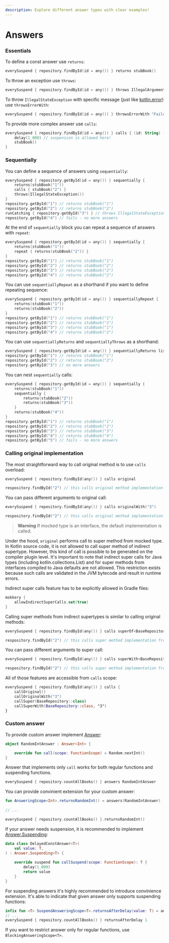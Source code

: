 ```yaml
---
description: Explore different answer types with clear examples!
---
```

# Answers

### Essentials

To define a const answer use `returns`:

```kotlin
everySuspend { repository.findById(id = any()) } returns stubBook()
```

To throw an exception use `throws`:

```kotlin
everySuspend { repository.findById(id = any()) } throws IllegalArgumentException()
```

To throw `IllegalStateException` with specific message (just like [kotlin.error](https://kotlinlang.org/api/latest/jvm/stdlib/kotlin/error.html)) use `throwsErrorWith`:
```kotlin
everySuspend { repository.findById(id = any()) } throwsErrorWith "Failed!"

```

To provide more complex answer use `calls`:

```kotlin
everySuspend { repository.findById(id = any()) } calls { (id: String) ->
    delay(1_000) // suspension is allowed here!
    stubBook()
}
```

### Sequentially

You can define a sequence of answers using `sequentially`:

```kotlin
everySuspend { repository.getById(id = any()) } sequentially {
    returns(stubBook("1"))
    calls { stubBook("2") }
    throws(IllegalStateException())
}
repository.getById("1") // returns stubBook("1")
repository.getById("2") // returns stubBook("2")
runCatching { repository.getById("3") } // throws IllegalStateException
repository.getById("4") // fails - no more answers
```

At the end of `sequentially` block you can repeat a sequence of answers with `repeat`:

```kotlin
everySuspend { repository.getById(id = any()) } sequentially {
    returns(stubBook("1"))
    repeat { returns(stubBook("2")) }
}
repository.getById("1") // returns stubBook("1")
repository.getById("2") // returns stubBook("2")
repository.getById("3") // returns stubBook("2")
repository.getById("4") // returns stubBook("2")
```

You can use `sequentiallyRepeat` as a shorthand if you want to define repeating sequence:
```kotlin
everySuspend { repository.getById(id = any()) } sequentiallyRepeat {
    returns(stubBook("1"))
    returns(stubBook("2"))
}
repository.getById("1") // returns stubBook("1")
repository.getById("2") // returns stubBook("2")
repository.getById("3") // returns stubBook("1")
repository.getById("4") // returns stubBook("2")
```

You can use `sequentiallyReturns` and `sequentiallyThrows` as a shorthand:
```kotlin
everySuspend { repository.getById(id = any()) } sequentiallyReturns listOf(stubBook("1"), stubBook("2"))
repository.getById("1") // returns stubBook("1")
repository.getById("2") // returns stubBook("2")
repository.getById("3") // no more answers
```

You can nest `sequentially` calls:

```kotlin
everySuspend { repository.getById(id = any()) } sequentially {
    returns(stubBook("1"))
    sequentially {
        returns(stubBook("2"))
        returns(stubBook("3"))
    }
    returns(stubBook("4"))
}
repository.getById("1") // returns stubBook("1")
repository.getById("2") // returns stubBook("2")
repository.getById("3") // returns stubBook("3")
repository.getById("4") // returns stubBook("4")
repository.getById("5") // fails - no more answers
```
### Calling original implementation

The most straightforward way to call original method is to use `calls` overload:

```kotlin
everySuspend { repository.findById(any()) } calls original

respository.findById("2") // this calls original method implementation with "2"
```

You can pass different arguments to original call:

```kotlin
everySuspend { repository.findById(any()) } calls originalWith("3")

respository.findById("2") // this calls original method implementation with "3"
```

> **Warning**
> If mocked type is an interface, the default implementation is called.

Under the hood, `original` performs call to super method from mocked type. In Kotlin source code, it is not allowed to call super method
of indirect supertype. However, this kind of call is possible to be generated on the compiler plugin level.
It's important to note that indirect super calls for Java types (including kotlin.collections.List) and for super
methods from interfaces compiled to Java defaults are not allowed.
This restriction exists because such calls are validated in the JVM bytecode and result in runtime errors.

Indirect super calls feature has to be explicitly allowed in Gradle files:
```kotlin
mokkery {
    allowIndirectSuperCalls.set(true)
}
```

Calling super methods from indirect supertypes is similar to calling original methods:

```kotlin
everySuspend { repository.findById(any()) } calls superOf<BaseRepository>()

respository.findById("2") // this calls super method implementation from BaseRepository with "2"
```

You can pass different arguments to super call:

```kotlin
everySuspend { repository.findById(any()) } calls superWith<BaseRepository>("3")

respository.findById("2") // this calls super method implementation from BaseRepository with "3"
```

All of those features are accessible from `calls` scope:
```kotlin
everySuspend { repository.findById(any()) } calls {
    callOriginal()
    callOriginalWith("3")
    callSuper(BaseRepository::class)
    callSuperWith(BaseRepository::class, "3")
}
```

### Custom answer

To provide custom answer implement [Answer](https://www.mokkery.dev/mokkery-runtime/dev.mokkery.answering/-answer/index.html):

```kotlin
object RandomIntAnswer : Answer<Int> {

    override fun call(scope: FunctionScope) = Random.nextInt()
}
```

Answer that implements only `call` works for both regular functions and suspending functions.

```kotlin
everySuspend { repository.countAllBooks() } answers RandomIntAnswer
```

You can provide convinient extension for your custom answer:

```kotlin
fun AnsweringScope<Int>.returnsRandomInt() = answers(RandomIntAnswer)
    
// ...

everySuspend { repository.countAllBooks() }.returnsRandomInt()
```

If your answer needs suspension, it is recommended to implement [Answer.Suspending](https://www.mokkery.dev/mokkery-runtime/dev.mokkery.answering/-answer/index.html):

```kotlin
data class DelayedConstAnswer<T>(
    val value: T, 
) : Answer.Suspending<T> {
    
    override suspend fun callSuspend(scope: FunctionScope): T {
        delay(1_000)
        return value
    }
}
```

For suspending answers it's highly recommended to introduce convinience extension. It's able to indicate that given answer only supports suspending functions:

```kotlin
infix fun <T> SuspendAnsweringScope<T>.returnsAfterDelay(value: T) = answers(DelayedConstAnswer(value))
// ...
everySuspend { repository.countAllBooks() } returnsAfterDelay 1
```

If you want to restrict answer only for regular functions, use `BlockingAnsweringScope<T>`.
